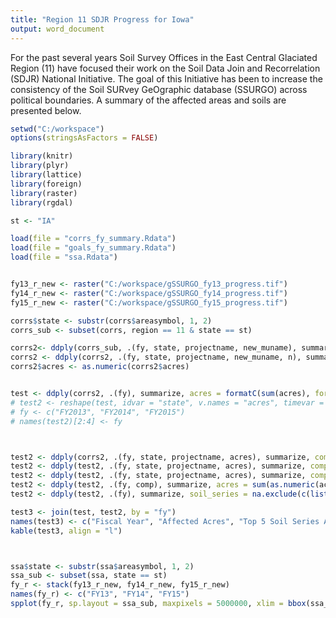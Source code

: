 ---
title: "Region 11 SDJR Progress for Iowa"
output: word_document
---

For the past several years Soil Survey Offices in the East Central Glaciated Region (11) have focused their work on the Soil Data Join and Recorrelation (SDJR) National Initiative. The goal of this Initiative has been to increase the consistency of the Soil SURvey GeOgraphic database (SSURGO) across political boundaries. A summary of the affected areas and soils are presented below.


```{r, echo=FALSE, warning=FALSE, message=FALSE, results='asis', fig.height=3}
setwd("C:/workspace")
options(stringsAsFactors = FALSE)

library(knitr)
library(plyr)
library(lattice)
library(foreign)
library(raster)
library(rgdal)

st <- "IA"

load(file = "corrs_fy_summary.Rdata")
load(file = "goals_fy_summary.Rdata")
load(file = "ssa.Rdata")


fy13_r_new <- raster("C:/workspace/gSSURGO_fy13_progress.tif")
fy14_r_new <- raster("C:/workspace/gSSURGO_fy14_progress.tif")
fy15_r_new <- raster("C:/workspace/gSSURGO_fy15_progress.tif")

corrs$state <- substr(corrs$areasymbol, 1, 2)
corrs_sub <- subset(corrs, region == 11 & state == st)

corrs2<- ddply(corrs_sub, .(fy, state, projectname, new_muname), summarize, n = length(unique(new_acres)), acres = paste0(unique(new_acres), collapse = ", "))
corrs2 <- ddply(corrs2, .(fy, state, projectname, new_muname, n), summarize, acres = sum(as.numeric(strsplit(acres, ", ")[[1]])))
corrs2$acres <- as.numeric(corrs2$acres)


test <- ddply(corrs2, .(fy), summarize, acres = formatC(sum(acres), format = "fg", big.mark = ","))
# test2 <- reshape(test, idvar = "state", v.names = "acres", timevar = "fy", direction = "wide")
# fy <- c("FY2013", "FY2014", "FY2015")
# names(test2)[2:4] <- fy



test2 <- ddply(corrs2, .(fy, state, projectname, acres), summarize, comp = unlist(lapply(strsplit(new_muname, ", "), function(x) x[1])))
test2 <- ddply(test2, .(fy, state, projectname, acres), summarize, comp = unlist(lapply(strsplit(comp, " "), function(x) x[1])))
test2 <- ddply(test2, .(fy, state, projectname, acres), summarize, comp = unlist(lapply(strsplit(comp, "-"), function(x) x)))
test2 <- ddply(test2, .(fy, comp), summarize, acres = sum(as.numeric(acres)))
test2 <- ddply(test2, .(fy), summarize, soil_series = na.exclude(c(list(comp[1:5]))))

test3 <- join(test, test2, by = "fy")
names(test3) <- c("Fiscal Year", "Affected Acres", "Top 5 Soil Series Affected in Iowa")
kable(test3, align = "l")



ssa$state <- substr(ssa$areasymbol, 1, 2)
ssa_sub <- subset(ssa, state == st)
fy_r <- stack(fy13_r_new, fy14_r_new, fy15_r_new)
names(fy_r) <- c("FY13", "FY14", "FY15")
spplot(fy_r, sp.layout = ssa_sub, maxpixels = 5000000, xlim = bbox(ssa_sub)[1, ] + c(-1e4, 1e4), ylim = bbox(ssa_sub)[2, ] + c(-1e4, 1e4), colorkey = FALSE, col.regions = "blue", strip = strip.custom(bg = grey(0.85)), main = "Time series of SDJR Progress", fontsize = 12)


```
